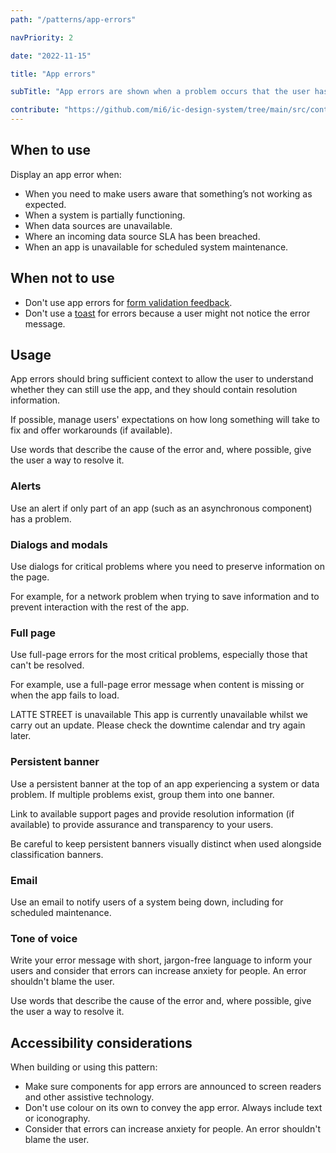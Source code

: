 ```yaml
---
path: "/patterns/app-errors"

navPriority: 2

date: "2022-11-15"

title: "App errors"

subTitle: "App errors are shown when a problem occurs that the user has no control over."

contribute: "https://github.com/mi6/ic-design-system/tree/main/src/content/structured/patterns/deprecated-patterns/app-errors.mdx"
---
```



<IcAlert
  heading="Pattern in development"
  message="We are refreshing this pattern to include new guidance and code."
  variant="info"
/>

## When to use

Display an app error when:

- When you need to make users aware that something’s not working as expected.
- When a system is partially functioning.
- When data sources are unavailable.
- Where an incoming data source SLA has been breached.
- When an app is unavailable for scheduled system maintenance.

## When not to use

- Don't use app errors for [form validation feedback](/patterns/form-validation).
- Don't use a [toast](/components/toast) for errors because a user might not notice the error message.

## Usage

App errors should bring sufficient context to allow the user to understand whether they can still use the app, and they should contain resolution information.

If possible, manage users' expectations on how long something will take to fix and offer workarounds (if available).

Use words that describe the cause of the error and, where possible, give the user a way to resolve it.

### Alerts

Use an alert if only part of an app (such as an asynchronous component) has a problem.

<ComponentPreview icds>
  <IcAlert
    heading="Something went wrong"
    message="The app couldn't connect to the server to download the latest information. Please check your connection or contact your local IT Service Desk."
    variant="error"
  />
</ComponentPreview>

### Dialogs and modals

Use dialogs for critical problems where you need to preserve information on the page.

For example, for a network problem when trying to save information and to prevent interaction with the rest of the app.

### Full page

Use full-page errors for the most critical problems, especially those that can't be resolved.

For example, use a full-page error message when content is missing or when the app fails to load.

<ComponentPreview noPadding left>
  <div style={{ padding: "36px" }}>
    <IcTypography variant="h1" component="h3" applyVerticalMargins>
      LATTE STREET is unavailable
    </IcTypography>
    <IcTypography variant="body" applyVerticalMargins>
      This app is currently unavailable whilst we carry out an update.
    </IcTypography>
    <IcTypography variant="caption">
      Please check the <IcLink href="#">downtime calendar</IcLink> and try again
      later.
    </IcTypography>
  </div>
</ComponentPreview>

### Persistent banner

Use a persistent banner at the top of an app experiencing a system or data problem. If multiple problems exist, group them into one banner.

Link to available support pages and provide resolution information (if available) to provide assurance and transparency to your users.

Be careful to keep persistent banners visually distinct when used alongside classification banners.

### Email

Use an email to notify users of a system being down, including for scheduled maintenance.

### Tone of voice

Write your error message with short, jargon-free language to inform your users and consider that errors can increase anxiety for people. An error shouldn't blame the user.

Use words that describe the cause of the error and, where possible, give the user a way to resolve it.

## Accessibility considerations

When building or using this pattern:

- Make sure components for app errors are announced to screen readers and other assistive technology.
- Don't use colour on its own to convey the app error. Always include text or iconography.
- Consider that errors can increase anxiety for people. An error shouldn't blame the user.
